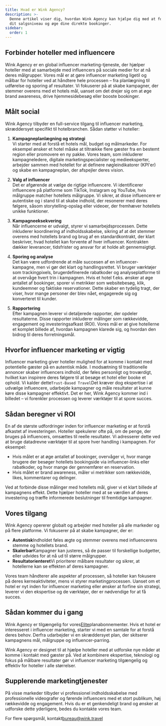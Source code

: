 ```yaml
---
title: Hvad er Wink Agency?
description: >-
  Denne artikel viser dig, hvordan Wink Agency kan hjælpe dig med at forbedre
  dit salgsniveau og øge dine direkte bookinger.
sidebar:
  order: 1
---
```


## Forbinder hoteller med influencere

Wink Agency er en global influencer marketing-tjeneste, der hjælper hoteller med at samarbejde med influencers på sociale medier for at nå deres målgrupper. Vores mål er at gøre influencer marketing ligetil og målbar for hoteller ved at håndtere hele processen – fra planlægning til udførelse og sporing af resultater. Vi fokuserer på at skabe kampagner, der stemmer overens med et hotels mål, uanset om det drejer sig om at øge brand awareness, drive hjemmesidebesøg eller booste bookinger.

## Målt social

Wink Agency tilbyder en full-service tilgang til influencer marketing, skræddersyet specifikt til hotelbranchen. Sådan støtter vi hoteller:

1. **Kampagneplanlægning og strategi**\
   Vi starter med at forstå et hotels mål, budget og målmarkeder. For eksempel ønsker et hotel måske at tiltrække flere gæster fra en bestemt region eller promovere en ny pakke. Vores team, som inkluderer kampagneledere, digitale marketingspecialister og medieeksperter, arbejder sammen med hotellet for at definere nøgleindikatorer (KPI'er) og skabe en kampagneplan, der afspejler deres vision.

2. **Valg af influencer**\
   Det er afgørende at vælge de rigtige influencere. Vi identificerer influencere på platforme som TikTok, Instagram og YouTube, hvis målgruppe matcher hotellets målgruppe. Vi sikrer, at disse influencere er autentiske og i stand til at skabe indhold, der resonerer med deres følgere, såsom storytelling-opslag eller videoer, der fremhæver hotellets unikke funktioner.

3. **Kampagneeksekvering**\
   Når influencerne er udvalgt, styrer vi samarbejdsprocessen. Dette inkluderer koordinering af indholdsskabelse, sikring af at det stemmer overens med hotellets brand og brug af en standardkontrakt, der klart beskriver, hvad hotellet kan forvente af hver influencer. Kontrakten dækker leverancer, tidsfrister og ansvar for at holde alt gennemsigtigt.

4. **Sporing og analyse**\
   Det kan være udfordrende at måle succesen af ​​en influencer-kampagne, men vi gør det klart og handlingsrettet. Vi bruger værktøjer som trackingpixels, brugerdefinerede rabatkoder og analyseplatforme til at overvåge hvert trin i kampagnen. Hvis et hotel f.eks. ønsker at øge antallet af bookinger, sporer vi metrikker som websitebesøg, klik, kundeemner og faktiske reservationer. Dette skaber en tydelig tragt, der viser, hvor mange personer der blev nået, engagerede sig og konverteret til kunder.

5. **Rapportering**\
   Efter kampagnen leverer vi detaljerede rapporter, der opdeler resultaterne. Disse rapporter inkluderer målinger som rækkevidde, engagement og investeringsafkast (ROI). Vores mål er at give hotellerne et komplet billede af, hvordan kampagnen klarede sig, og hvordan den bidrog til deres forretningsmål.

## Hvorfor influencer marketing er vigtig

Influencer marketing giver hoteller mulighed for at komme i kontakt med potentielle gæster på en autentisk måde. I modsætning til traditionelle annoncer skaber influencers indhold, der føles personligt og troværdigt, hvilket kan inspirere deres følgere til at besøge et hotel eller booke et ophold. Vi kalder dette`Trust-Based Travel`Det kræver dog ekspertise i at udvælge influencere, udarbejde kampagner og måle resultater at kunne køre disse kampagner effektivt. Det er her, Wink Agency kommer ind i billedet – vi forenkler processen og leverer værktøjer til at spore succes.

## Sådan beregner vi ROI

En af de største udfordringer inden for influencer marketing er at forstå afkastet af investeringen. Hoteller spekulerer ofte på, om de penge, der bruges på influencers, omsættes til reelle resultater. Vi adresserer dette ved at bruge datadrevne værktøjer til at spore hver handling i kampagnen. For eksempel:

* Hvis målet er at øge antallet af bookinger, overvåger vi, hvor mange brugere der besøger hotellets bookingside via influencer-links eller rabatkoder, og hvor mange der gennemfører en reservation.
* Hvis målet er brand awareness, måler vi metrikker som rækkevidde, likes, kommentarer og delinger.

Ved at forbinde disse målinger med hotellets mål, giver vi et klart billede af kampagnens effekt. Dette hjælper hoteller med at se værdien af ​​deres investering og træffe informerede beslutninger til fremtidige kampagner.

## Vores tilgang

Wink Agency opererer globalt og arbejder med hoteller på alle markeder og på flere platforme. Vi fokuserer på at skabe kampagner, der er:

* **Autentisk**Indholdet føles ægte og stemmer overens med influencerens stemme og hotellets brand.
* **Skalerbar**Kampagner kan justeres, så de passer til forskellige budgetter, eller udvides for at nå ud til større målgrupper.
* **Resultatorienteret**Vi prioriterer målbare resultater og sikrer, at hotellerne kan se effekten af ​​deres kampagner.

Vores team håndterer alle aspekter af processen, så hoteller kan fokusere på deres kerneaktiviteter, mens vi styrer marketingprocessen. Uanset om et hotel er nyt inden for influencer marketing eller ønsker at forfine sin strategi, leverer vi den ekspertise og de værktøjer, der er nødvendige for at få succes.

## Sådan kommer du i gang

Wink Agency er tilgængelig for vores[Elite](/managed-social/what-is-managed-social/#subscription-tiers)planabonnementer.
Hvis et hotel er interesseret i influencer marketing, starter vi med en samtale for at forstå deres behov.
Derfra udarbejder vi en skræddersyet plan, der skitserer kampagnens mål, målgruppe og influencer-parring.

Wink Agency er designet til at hjælpe hoteller med at udforske nye måder at komme i kontakt med gæster på. Ved at kombinere ekspertise, teknologi og fokus på målbare resultater gør vi influencer marketing tilgængelig og effektiv for hoteller i alle størrelser.

## Supplerende marketingtjenester

På visse markeder tilbyder vi professionel indholdsskabelse med professionelle videografer og førende influencers med et stort publikum, høj rækkevidde og engagement. Hvis du er et genkendeligt brand og ønsker at udforske dette yderligere, bedes du kontakte vores team.

For flere spørgsmål, kontakt[bureau@wink.travel](mailto://agency@wink.travel)

